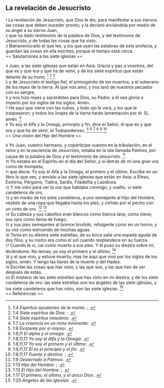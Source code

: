 == La revelación de Jesucristo ==

{{anchor|1}} <small>1</small> La revelación de Jesucristo, que Dios le dio, para manifestar a sus siervos las cosas que deben suceder pronto; y la declaró enviándola por medio de su ángel a su siervo Juan,<br>
{{anchor|2}} <small>2</small> que ha dado testimonio de la palabra de Dios, y del testimonio de Jesucristo, y de todas las cosas que ha visto.<br>
{{anchor|3}} <small>3</small> Bienaventurado el que lee, y los que oyen las palabras de esta profecía, y guardan las cosas en ella escritas; porque el tiempo está cerca.<br>
== Salutaciones a las siete iglesias ==

{{anchor|4}} <small>4</small> Juan, a las siete iglesias que están en Asia: Gracia y paz a vosotros, del que es y que era y que ha de venir, y de los siete espíritus que están delante de su trono; <ref>1:4 ''Espíritus ayudantes de la mente'': {{lib|LU|36|5|1}}; {{lib|LU|36|5|2}}.</ref> <ref>1:4 ''Siete espíritus de Dios'': {{lib|LU|116|2|1}}; {{lib|LU|16|4|1}}.</ref> <ref>1:4 ''Siete espíritus maestros'': {{lib|LU|16|0|1}}.</ref><br>
{{anchor|5}} <small>5</small> y de Jesucristo el testigo fiel, el primogénito de los muertos, y el soberano de los reyes de la tierra. Al que nos amó, y nos lavó de nuestros pecados con su sangre,<br>
{{anchor|6}} <small>6</small> y nos hizo reyes y sacerdotes para Dios, su Padre; a él sea gloria e imperio por los siglos de los siglos. Amén.<br>
{{anchor|7}} <small>7</small> He aquí que viene con las nubes, y todo ojo le verá, y los que le traspasaron; y todos los linajes de la tierra harán lamentación por él. Sí, amén. <ref>1:7 ''La creencia en un reino inminente'': {{lib|LU|170|2|10}}.</ref><br>
{{anchor|8}} <small>8</small> Yo soy el Alfa y la Omega, principio y fin, dice el Señor, el que es y que era y que ha de venir, el Todopoderoso. <ref>1:8 ''Existente por sí mismo'': {{lib|LU|2|1|2}}.</ref> <ref>1:8,11 ''El alpha y el omega'': {{lib|LU|10|7|1}}.</ref> <ref>1:8,11,17 ''Yo soy el Alfa y la Omega'': {{lib|LU|128|1|10}}.</ref> <ref>1:8,11,17 ''Yo soy el primero y el último'': {{lib|LU|97|7|6}}.</ref> <ref>1:8,11,17 ''Él es el principio y el fin'': {{lib|LU|2|1|5}}.</ref> <ref>1:8,11,17 ''Fuente y destino'': {{lib|LU|2|1|2}}; {{lib|LU|2|1|2}}.</ref><br>
== Una visión del Hijo del Hombre ==

{{anchor|9}} <small>9</small> Yo Juan, vuestro hermano, y copartícipe vuestro en la tribulación, en el reino y en la paciencia de Jesucristo, estaba en la isla llamada Patmos, por causa de la palabra de Dios y el testimonio de Jesucristo. <ref>1:9 ''Desterrado a Patmos'': {{lib|LU|139|4|13}}.</ref><br>
{{anchor|10}} <small>10</small> Yo estaba en el Espíritu en el día del Señor, y oí detrás de mí una gran voz como de trompeta,<br>
{{anchor|11}} <small>11</small> que decía: Yo soy el Alfa y la Omega, el primero y el último. Escribe en un libro lo que ves, y envíalo a las siete iglesias que están en Asia: a Efeso, Esmirna, Pérgamo, Tiatira, Sardis, Filadelfia y Laodicea.<br>
{{anchor|12}} <small>12</small> Y me volví para ver la voz que hablaba conmigo; y vuelto, vi siete candeleros de oro,<br>
{{anchor|13}} <small>13</small> y en medio de los siete candeleros, a uno semejante al Hijo del Hombre, vestido de una ropa que llegaba hasta los pies, y ceñido por el pecho con un cinto de oro. <ref>1:13 ''Hijo del Hombre'': {{lib|LU|126|3|6}}; {{lib|LU|128|1|2}}.</ref> <ref>1:13 ''El Hijo del Hombre'': {{lib|LU|135|5|7}}; {{lib|LU|136|1|1}}.</ref><br>
{{anchor|14}} <small>14</small> Su cabeza y sus cabellos eran blancos como blanca lana, como nieve; sus ojos como llama de fuego;<br>
{{anchor|15}} <small>15</small> y sus pies semejantes al bronce bruñido, refulgente como en un horno; y su voz como estruendo de muchas aguas.<br>
{{anchor|16}} <small>16</small> Tenía en su diestra siete estrellas; de su boca salía una espada aguda de dos filos; y su rostro era como el sol cuando resplandece en su fuerza.<br>
{{anchor|17}} <small>17</small> Cuando le vi, caí como muerto a sus pies. Y él puso su diestra sobre mí, diciéndome: No temas; yo soy el primero y el último; <ref>1:17 ''El primero, el último, y el único Dios'': {{lib|LU|10|7|1}}.</ref><br>
{{anchor|18}} <small>18</small> y el que vivo, y estuve muerto; mas he aquí que vivo por los siglos de los siglos, amén. Y tengo las llaves de la muerte y del Hades.<br>
{{anchor|19}} <small>19</small> Escribe las cosas que has visto, y las que son, y las que han de ser después de estas.<br>
{{anchor|20}} <small>20</small> El misterio de las siete estrellas que has visto en mi diestra, y de los siete candeleros de oro: las siete estrellas son los ángeles de las siete iglesias, y los siete candeleros que has visto, son las siete iglesias. <ref>1:20 ''Ángeles de las iglesias'': {{lib|LU|114|6|7}}.</ref><br>
== Referencias ==

<references />
